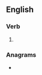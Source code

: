 ==English==

===Verb===
{{head|en|verb form}}

# {{en-third-person singular of|furcate}}

===Anagrams===
* {{anagrams|en|factures}}